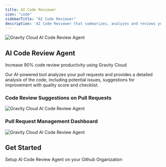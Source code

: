 ```yaml
---
title: AI Code Reviewer
icon: "code"
sidebarTitle: "AI Code Reviewer"
description: 'AI Code Reviewer that summarizes, analyzes and reviews your Pull Requests to detect issues, code smells and security vulnerabilities with fixes'
---
```


<img
  className="block"
  src="https://res.cloudinary.com/dor5uewzz/image/upload/v1740376446/og-image-matter_kfioxu.png"
  alt="Gravity Cloud AI Code Review Agent"
/>

## AI Code Review Agent

<Note>Increase 90% code review productivity using Gravity Cloud</Note>

Our AI-powered tool analyzes your pull requests and provides a detailed analysis of the code, including potential issues, suggestions for improvement with quality score and checklist.

### Code Review Suggestions on Pull Requests

<img
  className="block"
  src="https://res.cloudinary.com/dor5uewzz/image/upload/v1739520714/code-review-2_xoqnxe.png"
  alt="Gravity Cloud AI Code Review Agent"
/>

### Pull Request Management Dashboard

<img
  className="block"
  src="https://res.cloudinary.com/dor5uewzz/image/upload/v1739520714/code-review-1_q3peuk.png"
  alt="Gravity Cloud AI Code Review Agent"
/>

## Get Started

<CardGroup cols={2}>
  <Card
    title="Setup AI Code Review Agent"
    icon="github"
    href="/quickstart-ai-code-review-agent"
  >
    Setup AI Code Review Agent on your Github Organization
  </Card>
</CardGroup>
